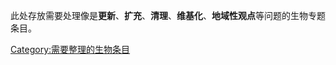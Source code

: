{{empty category}}
{{:维基百科:生物专题/需要整理的生物条目图表}}
此处存放需要处理像是'''更新'''、'''扩充'''、'''清理'''、'''维基化'''、'''地域性观点'''等问题的生物专题条目。
[[Category:需要整理的生物条目|Category:需要整理的生物条目]]